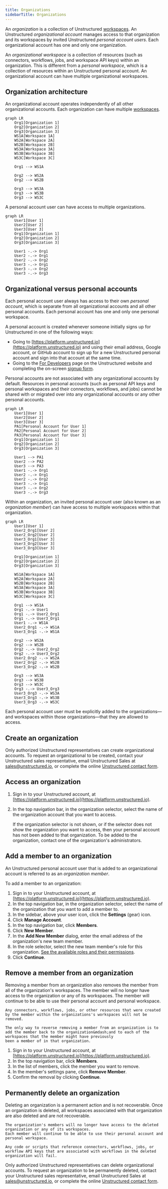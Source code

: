 ```yaml
---
title: Organizations
sidebarTitle: Organizations
---
```


An _organization_ is a collection of Unstructured [workspaces](/account/workspaces). 
An Unstructured _organizational account_ manages access to that organization and its workspaces by invited Unstructured _personal account users_. 
Each organizational account has one and only one organization. 

An _organizational workspace_ is a collection of resources 
(such as connectors, workflows, jobs, and workspace API keys) within an organization. This is different from a _personal workspace_, 
which is a collection of resources within an Unstructured personal account. An organizational account can have multiple organizational workspaces.

## Organization architecture

An organizational account operates independently of all other organizational accounts. Each organization can have multiple [workspaces](/account/workspaces).

```mermaid
graph LR
    Org1[Organization 1]
    Org2[Organization 2]
    Org3[Organization 3]
    WS1A[Workspace 1A]
    WS2A[Workspace 2A]
    WS2B[Workspace 2B]
    WS3A[Workspace 3A]
    WS3B[Workspace 3B]
    WS3C[Workspace 3C]

    Org1 --> WS1A
    
    Org2 --> WS2A
    Org2 --> WS2B

    Org3 --> WS3A
    Org3 --> WS3B
    Org3 --> WS3C
```

A personal account user can have access to multiple organizations.

```mermaid
graph LR
    User1[User 1]
    User2[User 2]
    User3[User 3]
    Org1[Organization 1]
    Org2[Organization 2]
    Org3[Organization 3]

    User1 -.-> Org1
    User2 -.-> Org1
    User2 -.-> Org2
    User3 -.-> Org1
    User3 -.-> Org2
    User3 -.-> Org3
```

## Organizational versus personal accounts

Each personal account user always has access to their own _personal account_, which is separate from all organizational accounts and all other personal accounts. Each personal 
account has one and only one personal workspace.

A personal account is created whenever someone initially signs up for Unstructured in one of the following ways:

- Going to [https://platform.unstructured.io](https://platform.unstructured.io) and using their email address, Google account, or GitHub account to 
  sign up for a new Unstructured personal account and sign into that account at the same time.
- Going to the [For Developers](https://unstructured.io/developers) page on the Unstructured website and completing the on-screen [signup form](https://unstructured.io/developers#get-started).

Personal accounts are not associated with any organizational accounts by default. 
Resources in personal accounts (such as personal API keys and personal workspaces and their connectors, workflows, and jobs) cannot 
be shared with or migrated over into any organizational accounts or any other personal accounts.

```mermaid
graph LR
    User1[User 1]
    User2[User 2]
    User3[User 3]
    PA1[Personal Account for User 1]
    PA2[Personal Account for User 2]
    PA3[Personal Account for User 3]
    Org1[Organization 1]
    Org2[Organization 2]
    Org3[Organization 3]

    User1 --> PA1
    User2 --> PA2
    User3 --> PA3
    User1 -.-> Org1
    User2 -.-> Org1
    User2 -.-> Org2
    User3 -.-> Org1
    User3 -.-> Org2
    User3 -.-> Org3
```

Within an organization, an invited personal account user (also known as an _organization member_) can have access to multiple workspaces within that organization.

```mermaid
graph LR
    User1[User 1]
    User2_Org1[User 2]
    User2_Org2[User 2]
    User3_Org1[User 3] 
    User3_Org2[User 3]
    User3_Org3[User 3]

    Org1[Organization 1]
    Org2[Organization 2]
    Org3[Organization 3]

    WS1A[Workspace 1A]
    WS2A[Workspace 2A]
    WS2B[Workspace 2B]
    WS3A[Workspace 3A]
    WS3B[Workspace 3B]
    WS3C[Workspace 3C]
    
    Org1 --> WS1A
    Org1 -.-> User1
    Org1 -.-> User2_Org1
    Org1 -.-> User3_Org1
    User1 -.-> WS1A
    User2_Org1 -.-> WS1A
    User3_Org1 -.-> WS1A
    
    Org2 --> WS2A
    Org2 --> WS2B
    Org2 -.-> User2_Org2
    Org2 -.-> User3_Org2
    User2_Org2 -.-> WS2A
    User2_Org2 -.-> WS2B
    User3_Org2 -.-> WS2B
    
    Org3 --> WS3A
    Org3 --> WS3B
    Org3 --> WS3C
    Org3 -.-> User3_Org3
    User3_Org3 -.-> WS3A
    User3_Org3 -.-> WS3B
    User3_Org3 -.-> WS3C
```

Each personal account user must be explicitly added to the organizations&mdash;and workspaces within those organizations&mdash;that they are allowed to access.

## Create an organization

Only authorized Unstructured representatives can create organizational accounts. To request an organizational to be created, contact your Unstructured 
sales representative, email Unstructured Sales at [sales@unstructured.io](mailto:sales@unstructured.io), or complete the online 
[Unstructured contact form](https://unstructured.io/contact).

## Access an organization

1. Sign in to your Unstructured account, at [https://platform.unstructured.io](https://platform.unstructured.io).
2. In the top navigation bar, in the organization selector, select the name of the organization account that you want to access.

   If the organization selector is not shown, or if the selector does not show the organization you want to access, then 
   your personal account has not been added to that organization. To be added to the organization, contact one of the organization's administrators.

## Add a member to an organization

An Unstructured personal account user that is added to an organizational account is referred to as an _organization member_.

To add a member to an organization:

1. Sign in to your Unstructured account, at [https://platform.unstructured.io](https://platform.unstructured.io).
2. In the top navigation bar, in the organization selector, select the name of the organization that you want to add a member to.
3. In the sidebar, above your user icon, click the **Settings** (gear) icon.
4. Click **Manage Account**.
5. In the top navigation bar, click **Members**.
6. Click **New Member**.
7. In the **Add New Member** dialog, enter the email address of the organization's new team member.
8. In the role selector, select the new team member's role for this organization. [See the available roles and their permissions](/ui/account/roles).
9. Click **Continue**. 

## Remove a member from an organization

<Warning>
    Removing a member from an organization also removes the member from all of the organization's workspaces. The member will no longer 
    have access to the organization or any of its workspaces. The member will continue to be able to use their personal account and personal workspace.
    
    Any connectors, workflows, jobs, or other resources that were created by the member within the organizations's workspaces will not be removed.

    The only way to reverse removing a member from an organization is to add the member back to the organization&mdash;and to each of the workspaces that the member might have previously
    been a member of in that organization. 
</Warning>

1. Sign in to your Unstructured account, at [https://platform.unstructured.io](https://platform.unstructured.io).
2. In the top navigation bar, click **Members**.
3. In the list of members, click the member you want to remove.
4. In the member's settings pane, click **Remove Member**.
5. Confirm the removal by clicking **Continue**.

## Permanently delete an organization

<Warning>
    Deleting an organization is a permanent action and is not recoverable. Once an organization is deleted, all workspaces associated with that 
    organization are also deleted and are not recoverable.
    
    The organization's members will no longer have access to the deleted organization or any of its workspaces. 
    Each member will continue to be able to use their personal account and personal workspace.

    Any code or scripts that reference connectors, workflows, jobs, or workflow API keys that are associated with workflows in the deleted 
    organization will fail.
</Warning>

Only authorized Unstructured representatives can delete organizational accounts. To request an organization to be permanently deleted, contact your Unstructured 
sales representative, email Unstructured Sales at [sales@unstructured.io](mailto:sales@unstructured.io), or complete the online 
[Unstructured contact form](https://unstructured.io/contact).